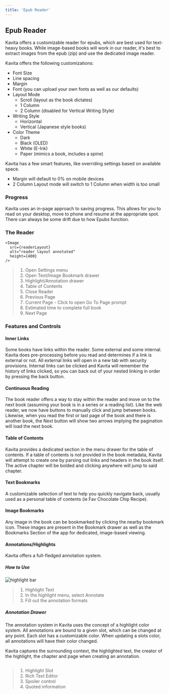 ```yaml
---
title: 'Epub Reader'
---
```



## Epub Reader

Kavita offers a customizable reader for epubs, which are best used for text-heavy books. 
While image-based books will work in our reader, it's best to extract images from the epub (zip) and use the dedicated image reader. 

Kavita offers the following customizations:
- Font Size
- Line spacing
- Margin
- Font (you can upload your own fonts as well as our defaults)
- Layout Mode
  - Scroll (layout as the book dictates)
  - 1 Column
  - 2 Column (disabled for Vertical Writing Style)
- Writing Style
  - Horizontal
  - Vertical (Japanese style books)
- Color Theme
  - Dark
  - Black (OLED)
  - White (E-Ink)
  - Paper (mimics a book, includes a spine)

Kavita has a few smart features, like overriding settings based on available space. 
- Margin will default to 0% on mobile devices
- 2 Column Layout mode will switch to 1 Column when width is too small

### Progress
Kavita uses an in-page approach to saving progress. This allows for you to read on your desktop, move to phone and resume at the appropriate spot. There can always be some drift due to how Epubs function.


### The Reader
    <Image
      src={readerLayout}
      alt="reader layout annotated"
      height={400}
    />
> 1. Open Settings menu
> 2. Open Text/Image Bookmark drawer
> 3. Highlight/Annotation drawer
> 4. Table of Contents
> 5. Close Reader
> 6. Previous Page 
> 7. Current Page - Click to open Go To Page prompt
> 8. Estimated time to complete full book
> 9. Next Page

### Features and Controls

#### Inner Links
Some books have links within the reader. Some external and some internal. Kavita does pre-processing before you read and determines if a link is external or not. All external links will open in a new tab with security provisions. Internal links can be clicked and Kavita will remember the history of links clicked, so you can back out of your nested linking in order by pressing the back button. 

#### Continuous Reading
The book reader offers a way to stay within the reader and move on to the next book (assuming your book is in a series or a reading list). Like the web reader, we now have buttons to manually click and jump between books. Likewise, when you read the first or last page of the book and there is another book, the Next button will show two arrows implying the pagination will load the next book.

#### Table of Contents
Kavita provides a dedicated section in the menu drawer for the table of contents. If a table of contents is not provided in the book metadata, Kavita will attempt to create one by parsing out links and headers in the book itself. The active chapter will be bolded and clicking anywhere will jump to said chapter.

#### Text Bookmarks
A customizable selection of text to help you quickly navigate back, usually used as a personal table of contents (ie Fav Chocolate Chip Recipe).

#### Image Bookmarks
Any image in the book can be bookmarked by clicking the nearby bookmark icon. These images are present in the Bookmark drawer as well as the Bookmarks Section of the app for dedicated, image-based viewing.

#### Annotations/Highlights
Kavita offers a full-fledged annotation system. 


##### How to Use
<Image
      src={highlightBar}
      alt="highlight bar"
      height={400}
    />
> 1. Highlight Text
> 2. In the highlight menu, select Annotate
> 3. Fill out the annotation formats

##### Annotation Drawer
The annotation system in Kavita uses the concept of a highlight color system. All annotations are bound to a given slot, which can be changed at any point. Each slot has a customizable color. When updating a slots color, all annotations will have their color changed.

Kavita captures the surrounding context, the highlighted text, the creator of the highlight, the chapter and page when creating an annotation. 

<Image
      src={editAnnotationDrawer}
      alt=""
      height={400}
    />
> 1. Highlight Slot
> 2. Rich Text Editor
> 3. Spoiler control
> 4. Quoted information
